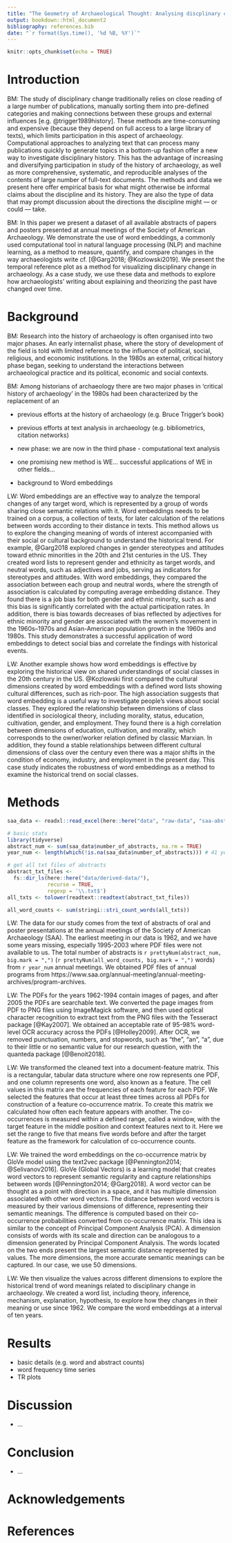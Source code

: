 ```yaml
---
title: "The Geometry of Archaeological Thought: Analysing discplinary change using word embeddings from conference abstracts"
output: bookdown::html_document2
bibliography: references.bib
date: "`r format(Sys.time(), '%d %B, %Y')`"
---
```


```r
knitr::opts_chunk$set(echo = TRUE)
```


# Introduction

BM: The study of disciplinary change traditionally relies on close reading of a large number of publications, manually sorting them into pre-defined categories and making connections between these groups and external influences [e.g. @trigger1989history]. These methods are time-consuming and expensive (because they depend on full access to a large library of texts), which limits participation in this aspect of archaeology. Computational approaches to analyzing text that can process many publications quickly to generate topics in a bottom-up fashion offer a new way to investigate disciplinary history. This has the advantage of increasing and diversifying participation in study of the history of archaeology, as well as  more comprehensive, systematic, and reproducible analyses of the contents of large number of full-text documents. The methods and data we present here offer empirical basis for what might otherwise be informal claims about the discipline and its history. They are also the type of data that may prompt discussion about the directions the discipline might — or could — take.

BM: In this paper we present a dataset of all available abstracts of papers and posters presented at annual meetings of the Society of American Archaeology. We demonstrate the use of word embeddings, a commonly used computational tool in natural language processing (NLP) and machine learning, as a method to measure, quantify, and compare changes in the way archaeologists write cf. [@Garg2018; @Kozlowski2019]. We present the temporal reference plot as a method for visualizing disciplinary change in archaeology. As a case study, we use these data and methods to explore how archaeologists' writing about explaining and theorizing the past have changed over time.

# Background

BM: Research into the history of archaeology is often organised into two major phases. An early internalist phase, where the story of development of the field is told with limited reference to the influence of political, social, religious, and economic institutions. In the 1980s an external, critical history phase began, seeking to understand the interactions between archaeological practice and its political, economic and social contexts.

BM: Among historians of archaeology there are two major phases in  ‘critical history of archaeology’ in the 1980s had been characterized by the replacement of an 

- previous efforts at the history of archaeology (e.g. Bruce Trigger's book)
- previous efforts at text analysis in archaeology (e.g. bibliometrics, citation networks)
- new phase: we are now in the third phase  - computational text analysis
- one promising new method is WE... successful applications of WE in other fields... 

- background to Word embeddings

LW: Word embeddings are an effective way to analyze the temporal changes of any target word, which is represented by a group of words sharing close semantic relations with it. Word embeddings needs to be trained on a corpus, a collection of texts, for later calculation of the relations between words according to their distance in texts. This method allows us to explore the changing meaning of words of interest accompanied with their social or cultural background to understand the historical trend. For example, @Garg2018 explored changes in gender stereotypes and attitudes toward ethnic minorities in the 20th and 21st centuries in the US. They created word lists to represent gender and ethnicity as target words, and neutral words, such as adjectives and jobs, serving as indicators for stereotypes and attitudes. With word embeddings, they compared the association between each group and neutral words, where the strength of association is calculated by computing average embedding distance. They found there is a job bias for both gender and ethnic minority, such as and this bias is significantly correlated with the actual participation rates. In addition, there is bias towards  decreases of bias reflected by adjectives for ethnic minority and gender are associated with the women’s movement in the 1960s–1970s and Asian-American population growth in the 1960s and 1980s. This study demonstrates a successful application of word embeddings to detect social bias and correlate the findings with historical events.

LW: Another example shows how word embeddings is effective by exploring the historical view on shared understandings of social classes in the 20th century in the US. @Kozlowski first compared the cultural dimensions created by word embeddings with a defined word lists showing cultural differences, such as rich-poor. The high association suggests that word embedding is a useful way to investigate people's views about social classes. They explored the relationship between dimensions of class identified in sociological theory, including morality, status, education, cultivation, gender, and employment. They found there is a high correlation between dimensions of education, cultivation, and morality, which corresponds to the owner/worker relation defined by classic Marxian. In addition, they found a stable relationships between different cultural dimensions of class over the century even there was a major shifts in the condition of economy, industry, and employment in the present day. This case study indicates the robustness of word embeddings as a method to examine the historical trend on social classes. 

# Methods

```r
saa_data <- readxl::read_excel(here::here("data", "raw-data", "saa-abstracts-tally.xlsx"))

# basic stats
library(tidyverse)
abstract_num <- sum(saa_data$number_of_abstracts, na.rm = TRUE)
year_num <- length(which(!is.na(saa_data$number_of_abstracts))) # 41 years

# get all txt files of abstracts
abstract_txt_files <- 
  fs::dir_ls(here::here("data/derived-data/"), 
             recurse = TRUE, 
             regexp = '\\.txt$')
all_txts <- tolower(readtext::readtext(abstract_txt_files))

all_word_counts <- sum(stringi::stri_count_words(all_txts))
```

LW: The data for our study comes from the text of abstracts of oral and poster presentations at the annual meetings of the Society of American Archaeology (SAA). The earliest meeting in our data is 1962, and we have some years missing, especially 1995-2003 where PDF files were not available to us. The total number of abstracts is `r prettyNum(abstract_num, big.mark = ",")` (`r prettyNum(all_word_counts, big.mark = ",")` words) from `r year_num` annual meetings. We obtained PDF files of annual programs from https://www.saa.org/annual-meeting/annual-meeting-archives/program-archives. 

LW: The PDFs for the years 1962-1994 contain images of pages, and after 2005 the PDFs are searchable text. We converted the page images from PDF to PNG files using ImageMagick software, and then used optical character recognition to extract text from the PNG files with the Tesseract package [@Kay2007]. We obtained an acceptable rate of 95-98% word-level OCR accuracy across the PDFs [@Holley2009]. After OCR, we removed punctuation, numbers, and stopwords, such as "the", "an", "a", due to their little or no semantic value for our research question, with the quanteda package [@Benoit2018]. 

LW: We transformed the cleaned text into a document-feature matrix. This is a rectangular, tabular data structure where one row represents one PDF, and one column represents one word, also known as a feature. The cell values in this matrix are the frequencies of each feature for each PDF. We selected the features that occur at least three times across all PDFs for construction of a feature co-occurrence matrix. To create this matrix we calculated how often each feature appears with another. The co-occurrences is measured within a defined range, called a window, with the target feature in the middle position and context features next to it. Here we set the range to five that means five words before and after the target feature as the framework for calculation of co-occurrence counts. 

LW: We trained the word embeddings on the co-occurrence matrix by GloVe model using the text2vec package [@Pennington2014; @Selivanov2016]. GloVe (Global Vectors) is a learning model that creates word vectors to represent semantic regularity and capture relationships between words [@Pennington2014; @Garg2018]. A word vector can be thought as a point with direction in a space, and it has multiple dimension associated with other word vectors. The distance between word vectors is measured by their various dimensions of difference, representing their semantic meanings. The difference is computed based on their co-occurrence probabilities converted from  co-occurrence matrix. This idea is similar to the concept of Principal Component Analysis (PCA). A dimension consists of words with its scale and direction can be analogous to a dimension generated by Principal Component Analysis. The words located on the two ends present the largest semantic distance represented by values. The more dimensions, the more accurate semantic meanings can be captured. In our case, we use 50 dimensions. 

LW: We then visualize the values across different dimensions to explore the historical trend of word meanings related to disciplinary change in archaeology. We created a word list, including theory, inference, mechanism, explanation, hypothesis, to explore how they changes in their meaning or use since 1962. We compare the word embeddings at a interval of ten years.





<!-- There are two major word-level pretrained word embeddings, Word2Vec and Glove according to different methods used for training [@Rong2014; @Pennington2014]. --> 




# Results

- basic details (e.g. word and abstract counts)
- word frequency time series
- TR plots

# Discussion

- ...

# Conclusion

- ...

# Acknowledgements

# References 

<!--- use the bib file --> 



